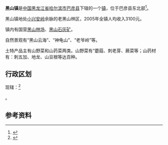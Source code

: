 {{中国乡级行政区|23/01/26/110/000
| 行政区全称 = 黑山镇
| 上级行政区 = [[黑龙江省|黑龙江省]][[哈尔滨市|哈尔滨市]][[巴彦县|巴彦县]]
| 行政区类别 = [[镇|镇]]
| LowerDivisions = 6个行政村
| 总面积 = 277.5平方公里
| 户籍人口 = 19233人
| 常住人口 = 
| 行政区划 = 
| 官方网站 =
| 邮政编码 =150000
| 毗邻行政区 =
}}

'''黑山镇'''是[[中国|中国]][[黑龙江省|黑龙江省]][[哈尔滨市|哈尔滨市]][[巴彦县|巴彦县]]下辖的一个[[镇|镇]]，位于巴彦县东北部<ref>{{Cite web |url=http://www.chinaquhua.cn/heilongjiang/ |title=黑山镇 |accessdate=2011-09-17 |archive-date=2011-08-22 |archive-url=https://web.archive.org/web/20110822123644/http://www.chinaquhua.cn/heilongjiang/ |dead-url=no }}</ref>。

黑山镇地处[[小兴安岭|小兴安岭]]余脉的老黑山林区，2005年全镇人均收入3100元。

镇内有国营[[黑山林场|黑山林场]]、[[黑山石灰矿|黑山石灰矿]]。

自然景观有“黑山云海”、“神龟山”、“老爷岭”等。

土特产品主有山野菜和山药菜两类。山野菜有“蘑菇、刺老芽、蕨菜等；山药材有：刺五加、地龙、山豆根等达百种。 

==行政区划==
现辖：<ref>{{PRC admin/ref sgc|23/01/26/110/000}}</ref>

{{PRC admin/children|23/01/26/110/000}}。

==参考资料==
{{reflist}}

{{PRC admin/navcat|23/01/26/110/000}}